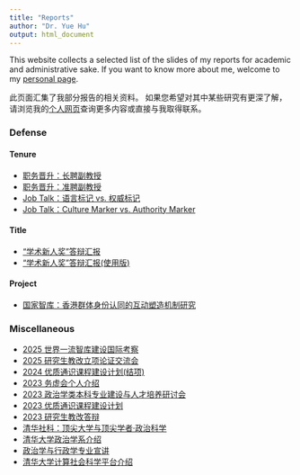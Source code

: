 ---
title: "Reports"
author: "Dr. Yue Hu"
output: html_document
---

This website collects a selected list of the slides of my reports for academic and administrative sake. 
If you want to know more about me, welcome to my [personal page](https://sammo3182.github.io).

此页面汇集了我部分报告的相关资料。
如果您希望对其中某些研究有更深了解，请浏览我的[个人网页](https://sammo3182.github.io)查询更多内容或直接与我取得联系。    

### Defense

#### Tenure

- [职务晋升：长聘副教授](tenure_associate.html)
- [职务晋升：准聘副教授](tenureTrackAP.html)
- [Job Talk：语言标记 vs. 权威标记](authorityMarker_cn.html)
- [Job Talk：Culture Marker vs. Authority Marker](authorityMarker.html)

#### Title

- [“学术新人奖”答辩汇报](newStar.html)
- [“学术新人奖”答辩汇报(使用版)](newStar.pptx)

#### Project

- [国家智库：香港群体身份认同的互动塑造机制研究](hongkong.html)

### Miscellaneous

- [2025 世界一流智库建设国际考察](worldThinkTank.html)
- [2025 研究生教改立项论证交流会](ge_aiThesisCourse.html)
- [2024 优质通识课程建设计划(结项)](ge10min.html)
- [2023 务虚会个人介绍](individual.pptx)
- [2023 政治学类本科专业建设与人才培养研讨会](/slides/conference/2023-undergradEdu/undergradEdu.html)
- [2023 优质通识课程建设计划](ge5min.html)
- [2023 研究生教改答辩](graduateReform_2023S.html)
- [清华社科：顶尖大学与顶尖学者·政治科学](topScholars.html)
- [清华大学政治学系介绍](/slides/guestLecture/intro2tsinghuaPS.html)
- [政治学与行政学专业宣讲](/slides/guestLecture/intro2tsinghuaPS_college.html)
- [清华大学计算社会科学平台介绍](/slides/guestLecture/intro2CSS.html)
